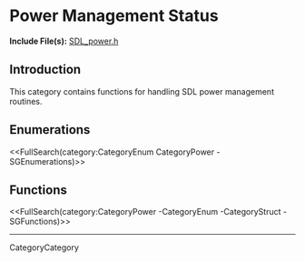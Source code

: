<!-- #master-page:CategoryTemplate -->
<!-- #master-date:Unknown-Date -->
<!-- format wiki -->
<!-- language en -->

= Power Management Status =

'''Include File(s):'''  [http://hg.libsdl.org/SDL/file/default/include/SDL_power.h SDL_power.h]


== Introduction ==
This category contains functions for handling SDL power management routines. 


<!-- #Remove this line and the ## below to use this markup if it becomes relevant to this category -->
== Enumerations ==
<<FullSearch(category:CategoryEnum CategoryPower -SGEnumerations)>>

<!-- #== Structures == -->
<!-- #<<FullSearch(category:CategoryStruct CategoryPower -SGStructures)>> -->

== Functions ==
<<FullSearch(category:CategoryPower -CategoryEnum -CategoryStruct -SGFunctions)>>

----
CategoryCategory
